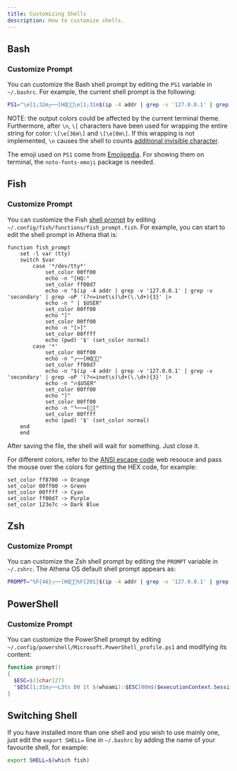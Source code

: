 ```yaml
---
title: Customizing Shells
description: How to customize shells.
---
```


## Bash

### Customize Prompt
You can customize the Bash shell prompt by editing the `PS1` variable in `~/.bashrc`. For example, the current shell prompt is the following:
```bash
PS1="\e[1;32m┌──[HQ🚀🌐\e[1;31m$(ip -4 addr | grep -v '127.0.0.1' | grep -v 'secondary' | grep -oP '(?<=inet\s)\d+(\.\d+){3}' | sed -z 's/\n/|/g;s/|\$/\n/' | rev | cut -c 2- | rev)🔥\u\e[1;32m]\n└──╼[👾]\[\e[1;36m\]\$(pwd) $ \[\e[0m\]"
```
NOTE: the output colors could be affected by the current terminal theme. Furthermore, after `\n`, `\[` characters have been used for wrapping the entire string for color: `\[\e[36m\]` and `\[\e[0m\]`. If this wrapping is not implemented, `\n` causes the shell to counts [additional invisible character](https://superuser.com/questions/382456/why-does-this-bash-prompt-sometimes-keep-part-of-previous-commands-when-scrollin).

The emoji used on `PS1` come from [Emojipedia](https://emojipedia.org/). For showing them on terminal, the `noto-fonts-emoji` package is needed.

## Fish

### Customize Prompt

You can customize the Fish [shell prompt](https://fishshell.com/docs/current/tutorial.html#prompt) by editing `~/.config/fish/functions/fish_prompt.fish`. For example, you can start to edit the shell prompt in Athena that is:
```fish
function fish_prompt
    set -l var (tty)
    switch $var
        case '*/dev/tty*'
            set_color 00ff00
            echo -n "[HQ:"
            set_color ff00d7
            echo -n "$(ip -4 addr | grep -v '127.0.0.1' | grep -v 'secondary' | grep -oP '(?<=inet\s)\d+(\.\d+){3}' |>
            echo -n " | $USER"
            set_color 00ff00
            echo "]"
            set_color 00ff00
            echo -n "[>]"
            set_color 00ffff
            echo (pwd) '$' (set_color normal)
        case '*'
            set_color 00ff00
            echo -n "┌──[HQ🚀🌐"
            set_color ff00d7
            echo -n "$(ip -4 addr | grep -v '127.0.0.1' | grep -v 'secondary' | grep -oP '(?<=inet\s)\d+(\.\d+){3}' |>
            echo -n "🔥$USER"
            set_color 00ff00
            echo "]"
            set_color 00ff00
            echo -n "└──╼[👾]"
            set_color 00ffff
            echo (pwd) '$' (set_color normal)
    end
    end
```
After saving the file, the shell will wait for something. Just close it.

For different colors, refer to the [ANSI escape code](https://en.wikipedia.org/wiki/ANSI_escape_code#8-bit) web resouce and pass the mouse over the colors for getting the HEX code, for example:
```
set_color ff8700 -> Orange
set_color 00ff00 -> Green
set_color 00ffff -> Cyan
set_color ff00d7 -> Purple
set_color 123e7c -> Dark Blue
```

## Zsh

### Customize Prompt

You can customize the Zsh shell prompt by editing the `PROMPT` variable in `~/.zshrc`. The Athena OS default shell prompt appears as:
```bash
PROMPT="%F{46}┌──[HQ🚀🌐%F{201}$(ip -4 addr | grep -v '127.0.0.1' | grep -v 'secondary' | grep -oP '(?<=inet\s)\d+(\.\d+){3}' | sed -z 's/\n/|/g;s/|\$/\n/' | rev | cut -c 2- | rev)🔥%n%F{46}]"$'\n'"└──╼[👾]%F{44}%~ $%f "
```

## PowerShell

### Customize Prompt

You can customize the PowerShell prompt by editing `~/.config/powershell/Microsoft.PowerShell_profile.ps1` and modifying its content:
```powershell
function prompt() 
{ 
  $ESC=$([char]27)
  "$ESC[1;31m┌──L3ts D0 1t $(whoami)💥$ESC[00m$($executionContext.SessionState.Path.CurrentLocation)$("`r`n$ESC[1;34m└──╼Weaponizing PowerShell...🚀>$ESC[00m" * ($nestedPromptLevel + 1)) ";
}
```

## Switching Shell

If you have installed more than one shell and you wish to use mainly one, just edit the `export SHELL=` line in `~/.bashrc` by adding the name of your favourite shell, for example:
```bash
export SHELL=$(which fish)
```